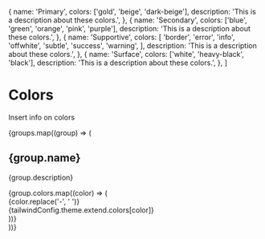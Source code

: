 
<Meta title="Styles/Colors" />

  {
    name: 'Primary',
    colors: ['gold', 'beige', 'dark-beige'],
    description: 'This is a description about these colors.',
  },
  {
    name: 'Secondary',
    colors: ['blue', 'green', 'orange', 'pink', 'purple'],
    description: 'This is a description about these colors.',
  },
  {
    name: 'Supportive',
    colors: [
      'border',
      'error',
      'info',
      'offwhite',
      'subtle',
      'success',
      'warning',
    ],
    description: 'This is a description about these colors.',
  },
  {
    name: 'Surface',
    colors: ['white', 'heavy-black', 'black'],
    description: 'This is a description about these colors.',
  },
]

# Colors

Insert info on colors

<div>
  {groups.map((group) => (
    <div key={group.name} style={{ marginBottom: 40 }}>
      <h2 style={{ marginBottom: 16 }}>{group.name}</h2>
      <p>{group.description}</p>
      {group.colors.map((color) => (
        <div
          key={color}
          style={{
            display: 'flex',
            flexDirection: 'row',
            alignItems: 'center',
            justifyContent: 'space-between',
            height: '3rem',
            padding: '1rem',
            backgroundColor: tailwindConfig.theme.extend.colors[color],
            textTransform: 'capitalize',
            cursor: 'pointer',
          }}
        >
          <div 
            style={{
              fontSize: '0.75rem',
              lineHeight: '0.875rem',
            }}
          >
            {color.replace('-', ' ')}
          </div>
          <div 
            style={{
              fontSize: '0.75rem',
              lineHeight: '0.875rem',
            }}
          >
            {tailwindConfig.theme.extend.colors[color]}
          </div>
        </div>
      ))}
    </div>
  ))}
</div>
